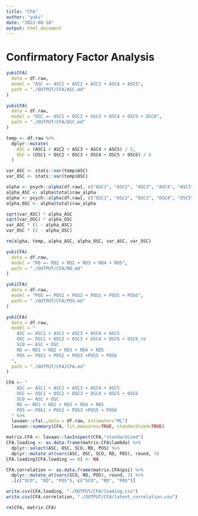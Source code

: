 ```yaml
---
title: "CFA"
author: "yuki"
date: "2023-08-10"
output: html_document
---
```

# Confirmatory Factor Analysis
```r
yukiCFA(
  data = df.raw,
  model = "ASC =~ ASC1 + ASC2 + ASC3 + ASC4 + ASC5",
  path = "./OUTPUT/CFA/ASC.md"
)
```

```r
yukiCFA(
  data = df.raw,
  model = "OSC =~ OSC1 + OSC2 + OSC3 + OSC4 + OSC5 + OSC6",
  path = "./OUTPUT/CFA/OSC.md"
)
```

```r
temp <- df.raw %>%
  dplyr::mutate(
    ASC = (ASC1 + ASC2 + ASC3 + ASC4 + ASC5) / 5,
    OSC = (OSC1 + OSC2 + OSC3 + OSC4 + OSC5 + OSC6) / 6
  )

var_ASC <- stats::var(temp$ASC)
var_OSC <- stats::var(temp$OSC)

alpha <- psych::alpha(df.raw[, c("ASC1", "ASC2", "ASC3", "ASC4", "ASC5")])
alpha_ASC <- alpha$total$raw_alpha
alpha <- psych::alpha(df.raw[, c("OSC1", "OSC2", "OSC3", "OSC4", "OSC5", "OSC6")])
alpha_OSC <- alpha$total$raw_alpha

sqrt(var_ASC) * alpha_ASC
sqrt(var_OSC) * alpha_OSC
var_ASC * (1 - alpha_ASC)
var_OSC * (1 - alpha_OSC)

rm(alpha, temp, alpha_ASC, alpha_OSC, var_ASC, var_OSC)
```

```r
yukiCFA(
  data = df.raw,
  model = "RD =~ RD1 + RD2 + RD3 + RD4 + RD5",
  path = "./OUTPUT/CFA/RD.md"
)
```

```r
yukiCFA(
  data = df.raw,
  model = "POS =~ POS1 + POS2 + POS3 + POS5 + POS6",
  path = "./OUTPUT/CFA/POS.md"
)
```

```r
yukiCFA(
  data = df.raw,
  model = "
    ASC =~ ASC1 + ASC2 + ASC3 + ASC4 + ASC5
    OSC =~ OSC1 + OSC2 + OSC3 + OSC4 + OSC6 + OSC6_re
    SCO =~ ASC + OSC
    RD =~ RD1 + RD2 + RD3 + RD4 + RD5
    POS =~ POS1 + POS2 + POS3 +POS5 + POS6
  ",
  path = "./OUTPUT/CFA/CFA.md"
)
```

```r
CFA <- "
    ASC =~ ASC1 + ASC2 + ASC3 + ASC4 + ASC5
    OSC =~ OSC1 + OSC2 + OSC3 + OSC4 + OSC5 + OSC6
    SCO =~ ASC + OSC
    RD =~ RD1 + RD2 + RD3 + RD4 + RD5
    POS =~ POS1 + POS2 + POS3 +POS5 + POS6
  " %>%
  lavaan::cfa(.,data = df.raw, estimator="ML") 
  lavaan::summary(CFA, fit.measures=TRUE, standardized=TRUE)

matrix.CFA <- lavaan::lavInspect(CFA,"standardized") 
CFA.loading <- as.data.frame(matrix.CFA$lambda) %>%
  dplyr::select(ASC, OSC, SCO, RD, POS) %>%
  dplyr::mutate_at(vars(ASC, OSC, SCO, RD, POS), round, 3)
CFA.loading[CFA.loading == 0] <- NA

CFA.correlation <- as.data.frame(matrix.CFA$psi) %>%
  dplyr::mutate_at(vars(SCO, RD, POS), round, 3) %>%
  .[c("SCO", "RD", "POS"), c("SCO", "RD", "POS")]

write.csv(CFA.loading, "./OUTPUT/CFA/loading.csv")
write.csv(CFA.correlation, "./OUTPUT/CFA/latent_correlation.csv")

rm(CFA, matrix.CFA)
```

